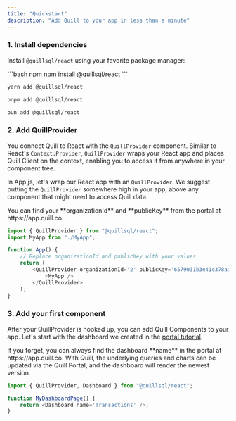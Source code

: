 ```yaml
---
title: "Quickstart"
description: "Add Quill to your app in less than a minute"
---
```


### 1. Install dependencies

Install `@quillsql/react` using your favorite package manager:

<CodeGroup>
```bash npm
npm install @quillsql/react
```

```bash yarn
yarn add @quillsql/react
```

```bash pnpm
pnpm add @quillsql/react
```

```bash bun
bun add @quillsql/react
```

</CodeGroup>

### 2. Add QuillProvider

You connect Quill to React with the `QuillProvider` component. Similar to React's `Context.Provider`, `QuillProvider` wraps your React app and places Quill Client on the context, enabling you to access it from anywhere in your component tree.

In App.js, let's wrap our React app with an `QuillProvider`. We suggest putting the `QuillProvider` somewhere high in your app, above any component that might need to access Quill data.

<Tip>
	You can find your **organizationId** and **publicKey** from the portal at
	https://app.quill.co.
</Tip>

```js App.js
import { QuillProvider } from "@quillsql/react";
import MyApp from "./MyApp";

function App() {
	// Replace organizationId and publicKey with your values
	return (
		<QuillProvider organizationId='2' publicKey='6579031b3e41c378aa8180ec'>
			<MyApp />
		</QuillProvider>
	);
}
```

### 3. Add your first component

After your QuillProvider is hooked up, you can add Quill Components to your app. Let's start with the dashboard we created in the [portal tutorial](/portal).

<Tip>
	If you forget, you can always find the dashboard **name** in the portal at
	https://app.quill.co.
</Tip>

<Info>
	With Quill, the underlying queries and charts can be updated via the Quill
	Portal, and the dashboard will render the newest version.
</Info>

```js App.js
import { QuillProvider, Dashboard } from "@quillsql/react";

function MyDashboardPage() {
	return <Dashboard name='Transactions' />;
}
```
